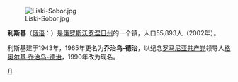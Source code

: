 [[File:Liski-Sobor.jpg|thumb]]

{{Otheruses|subject=[[俄羅斯|俄羅斯]]城市|other=[[德國|德國]]女子網球運動員|薩比娜·利斯基}}

'''利斯基'''（[[俄语|俄语]]：'''{{lang|ru|Ли́ски}}'''）是[[俄罗斯|俄罗斯]][[沃罗涅日州|沃罗涅日州]]的一个镇，人口55,893人（2002年）。

利斯基建于1943年，1965年更名为'''乔治乌-德治'''，以纪念[[罗马尼亚共产党|罗马尼亚共产党]]领导人[[格奥尔基·乔治乌-德治|格奥尔基·乔治乌-德治]]，1990年改为现名。

{{沃罗涅日州城市}}
{{Russia-geo-stub}}

[[Category:沃罗涅日州城市|Л]]